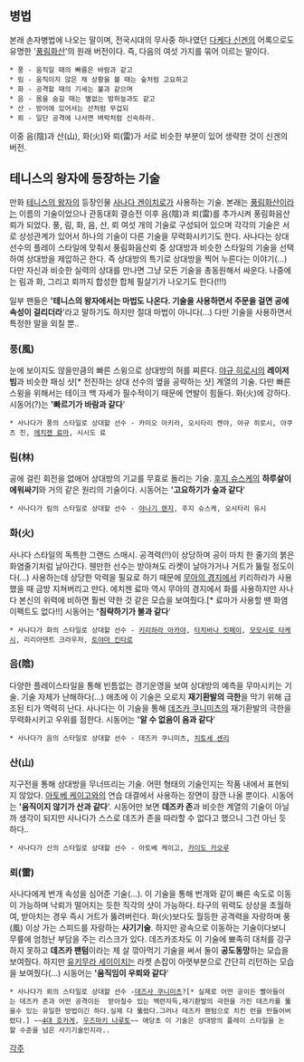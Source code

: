 == 병법  ==
본래 손자병법에 나오는 말이며, 전국시대의 무사중 하나였던 [[다케다 신겐]]의 어록으로도 유명한 '[[풍림화산]]'의 원래 버전이다. 즉, 다음의 여섯 가지를 묶어 이르는 말이다.
 * 풍 - 움직일 때의 빠름은 바람과 같고
 * 림 - 움직이지 않은 채 상황을 볼 때는 숲처럼 고요하고
 * 화 - 공격할 때의 기세는 불과 같으며
 * 음 - 몸을 숨길 때는 별없는 밤하늘과도 같고
 * 산 - 방어에 있어서는 산처럼 무겁되
 * 뢰 - 일단 공격에 나서면 벼락처럼 신속하라.
이중 음(陰)과 산(山), 화(火)와 뢰(雷)가 서로 비슷한 부분이 있어 생략한 것이 신겐의 버전.

== 테니스의 왕자에 등장하는 기술 ==

만화 [[테니스의 왕자]]의 등장인물 [[사나다 겐이치로]]가 사용하는 기술. 본래는 [[풍림화산]]이라는 이름의 기술이었으나 관동대회 결승전 이후 음(陰)과 뢰(雷)를 추가시켜 풍림화음산뢰가 되었다. 풍, 림, 화, 음, 산, 뢰 여섯 개의 기술로 구성되어 있으며 각각의 기술은 서로 상성관계가 있어서 하나의 기술이 다른 기술을 무력화시키기도 한다. 사나다는 상대 선수의 플레이 스타일에 맞춰서 풍림화음산뢰 중 상대방과 비슷한 스타일의 기술을 선택하여 상대방을 제압하곤 한다. 즉 상대방의 특기로 상대방을 찍어 누른다는 이야기(...) 다만 자신과 비슷한 실력의 상대를 만나면 그냥 모든 기술을 총동원해서 싸운다. 나중에는 림과 화, 그리고 뢰까지 합성한 합체 필살기가 나오기도 한다(!!!)

일부 팬들은 ''''테니스의 왕자에서는 마법도 나온다. 기술을 사용하면서 주문을 걸면 공에 속성이 걸리더라''''라고 말하기도 하지만 절대 마법이 아니다(...) 다만 기술을 사용하면서 특정한 말을 외칠 뿐..
=== 풍(風) ===
눈에 보이지도 않을만큼의 빠른 스윙으로 상대방의 허를 찌른다. [[야규 히로시]]의 '''레이저빔'''과 비슷한 패싱 샷[* 전진하는 상대 선수의 옆을 공략하는 샷] 계열의 기술. 다만 빠른 스윙을 위해서는 테이크 백 자세가 필수적이기 때문에 연발이 힘들다. 화(火)에 강하다. 시동어(?)는 ''''빠르기가 바람과 같다''''
 * 사나다가 풍의 스타일로 상대할 선수 - 카미오 아키라, 오시타리 켄야, 야규 히로시, 아쿠츠 진, [[에치젠 료마]], 시시도 료
=== 림(林) ===
공에 걸린 회전을 없애어 상대방의 기교를 무효로 돌리는 기술. [[후지 슈스케]]의 '''하루살이 에워싸기'''와 거의 같은 원리의 기술이다. 시동어는 ''''고요하기가 숲과 같다''''
 * 사나다가 림의 스타일로 상대할 선수 - [[야나기 렌지]], 후지 슈스케, 오시타리 유시
=== 화(火) ===
사나다 스타일의 독특한 그랜드 스매시. 공격력(!!)이 상당하며 공이 마치 한 줄기의 붉은 화염줄기처럼 날아간다. 웬만한 선수는 받아쳐도 라켓이 날아가거나 거트가 뚫릴 정도이다(...) 사용하는데 상당한 악력을 필요로 하기 때문에 [[무아의 경지]]에서 키리하라가 사용했을 때 금방 지쳐버리고 만다. 에치젠 료마 역시 무아의 경지에서 화를 사용하지만 사나다 본신의 위력에 비하면 훨씬 약한 것 같은 모습을 보여줬다.[* 료마가 사용할 땐 화염 이펙트도 없다!!] 시동어는 ''''침략하기가 불과 같다''''
 * 사나다가 화의 스타일로 상대할 선수 - [[키리하라 아카야]], [[타치바나 킷페이]], [[모모시로 타케시]], 리리아덴트 크라우저, [[토야마 킨타로]]
=== 음(陰) ===
다양한 플레이스타일을 통해 빈틈없는 경기운영을 보여 상대방의 예측을 무마시키는 기술. 기술 자체가 난해하다(...) 애초에 이 기술은 오로지 '''재기환발의 극한'''을 막기 위해 급조된 티가 역력히 난다. 사나다는 이 기술을 통해 [[데즈카 쿠니미츠]]의 재기환발의 극한을 무력화시키고 우위를 점한다. 시동어는 ''''알 수 없음이 음과 같다''''
 * 사나다가 음의 스타일로 상대할 선수 - 데즈카 쿠니미츠, [[치토세 센리]]
=== 산(山) ===
지구전을 통해 상대방을 무너뜨리는 기술. 어떤 형태의 기술인지는 작품 내에서 표현되지 않았다. [[아토베 케이고]]와의 연습 대결에서 사용하는 장면이 잠깐 나올 뿐이다. 시동어는 ''''움직이지 않기가 산과 같다''''. 시동어만 보면 '''데즈카 존'''과 비슷한 계열의 기술이 아닐까 생각이 되지만 사나다가 스스로 데즈카 존을 따라할 수 없다고 했으니 그건 아닌 듯 하다..
 * 사나다가 산의 스타일로 상대할 선수 - 아토베 케이고, [[카이도 카오루]]
=== 뢰(雷) ===
사나다에게 번개 속성을 심어준 기술(...). 이 기술을 통해 번개와 같이 빠른 속도로 이동이 가능하며 낙뢰가 떨어지는 듯한 직각의 샷이 가능하다. 타구의 위력도 상상을 초월하여, 받아치는 경우 즉시 거트가 뚫려버린다. 화(火)보다도 월등한 공격력을 자랑하며 풍(風) 이상 가는 스피드를 자랑하는 '''사기기술'''. 하지만 광속으로 이동하는 기술이다보니 무릎에 엄청난 부담을 주는 리스크가 있다. 데즈카조차도 이 기술에 뾰족히 대처를 강구하지 못하고 '''데즈카 팬텀'''이라는 제 살 깎아먹기 기술을 써서 둘이 '''공도동망'''하는 모습을 보여줬다. 하지만 [[유키무라 세이이치]]는 라켓 손잡이 아랫부분으로 간단히 리턴하는 모습을 보여줬다(...) 시동어는 ''''움직임이 우뢰와 같다''''
 * 사나다가 뢰의 스타일로 상대할 선수 -[[데즈사 쿠니미츠]]?[* 실제로 어떤 공이든 빨아들이는 데즈카 존과 어떤 공격이든  받아칠수 있는 백련자득,재기환발의 극한을 가진 데즈카를 뚫을수 있는 유일한 방법이긴 하다.실제 다 뚫렸다.그러나 데즈카 팬텀으로 치킨 런을 만들어버렸다.] ~~[[4대 호카게]], [[우즈마키 나루토]]~~ 애당초 이 기술은 상대방의 플레이 스타일을 논할 수준을 넘은 사기기술인지라..

[[각주]]
